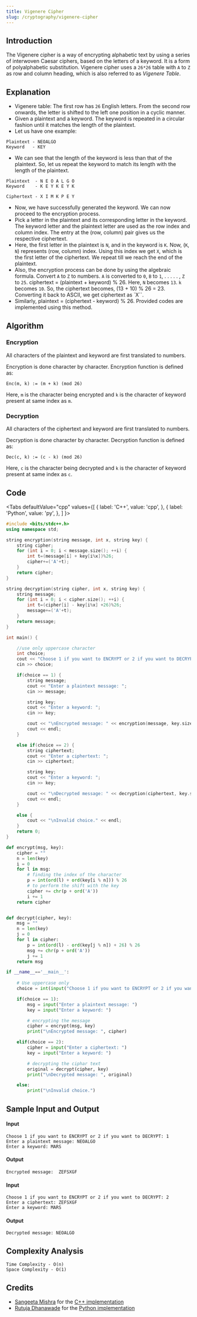 ```yaml
---
title: Vigenere Cipher
slug: /cryptography/vigenere-cipher
---
```


## Introduction

The Vigenere cipher is a way of encrypting alphabetic text by using a series of interwoven Caesar ciphers, based on the letters of a keyword. It is a form of polyalphabetic substitution. Vigenere cipher uses a `26*26` table with `A` to `Z` as row and column heading, which is also referred to as _Vigenere Table_.

## Explanation

  - Vigenere table: The first row has `26` English letters. From the second row onwards, the letter is shifted to the left one position in a cyclic manner.
  - Given a plaintext and a keyword. The keyword is repeated in a circular fashion until it matches the length of the plaintext.
  - Let us have one example:

```
Plaintext - NEOALGO
Keyword   - KEY
```

  - We can see that the length of the keyword is less than that of the plaintext. So, let us repeat the keyword to match its length with the length of the plaintext.

```
Plaintext  - N E O A L G O
Keyword    - K E Y K E Y K

Ciphertext - X I M K P E Y
```

  - Now, we have successfully generated the keyword. We can now proceed to the encryption process.
  - Pick a letter in the plaintext and its corresponding letter in the keyword. The keyword letter and the plaintext letter are used as the row index and column index. The entry at the (row, column) pair gives us the respective ciphertext.
  - Here, the first letter in the plaintext is `N`, and in the keyword is `K`. Now, (`K`, `N`) represents (row, column) index. Using this index we get `X`, which is the first letter of the ciphertext. We repeat till we reach the end of the plaintext.
  - Also, the encryption process can be done by using the algebraic formula. Convert `A` to `Z` to numbers. `A` is converted to `0`, `B` to `1`, . . . . . , `Z` to `25`. ciphertext = (plaintext + keyword) % 26. Here, `N` becomes `13`. `k` becomes `10`. So, the ciphertext becomes, (13 + 10) % 26 = 23. Converting it back to ASCII, we get ciphertext as `X``.
  - Similarly, plaintext = (ciphertext - keyword) % 26. Provided codes are implemented using this method.

## Algorithm

### Encryption

All characters of the plaintext and keyword are first translated to numbers.

Encryption is done character by character. Encryption function is defined as:

``Enc(m, k) := (m + k) (mod 26)``

Here, `m` is the character being encrypted and `k` is the character of keyword present at same index as `m`.

### Decryption

All characters of the ciphertext and keyword are first translated to numbers.

Decryption is done character by character. Decryption function is defined as:

``Dec(c, k) := (c - k) (mod 26)``

Here, `c` is the character being decrypted and `k` is the character of keyword present at same index as `c`.

## Code


<Tabs
  defaultValue="cpp"
  values={[
    { label: 'C++', value: 'cpp', },
    { label: 'Python', value: 'py', },
  ]
}>

<TabItem value="cpp">

```cpp
#include <bits/stdc++.h>
using namespace std;

string encryption(string message, int x, string key) {
	string cipher;
	for (int i = 0; i < message.size(); ++i) {
		int t=(message[i] + key[i%x])%26;
		cipher+=('A'+t);
	}
	return cipher;
}

string decryption(string cipher, int x, string key) {
	string message;
	for (int i = 0; i < cipher.size(); ++i) {
		int t=(cipher[i] - key[i%x] +26)%26;
		message+=('A'+t);
	}
	return message;
}

int main() {

	//use only uppercase character
	int choice;
	cout << "Choose 1 if you want to ENCRYPT or 2 if you want to DECRYPT: ";
	cin >> choice;

	if(choice == 1) {
		string message;
		cout << "Enter a plaintext message: ";
		cin >> message;

		string key;
		cout << "Enter a keyword: ";
		cin >> key;

		cout << "\nEncrypted message: " << encryption(message, key.size(), key);
		cout << endl;
	}

	else if(choice == 2) {
		string ciphertext;
		cout << "Enter a ciphertext: ";
		cin >> ciphertext;

		string key;
		cout << "Enter a keyword: ";
		cin >> key;

		cout << "\nDecrypted message: " << decryption(ciphertext, key.size(), key);
		cout << endl;
	}

	else {
		cout << "\nInvalid choice." << endl;
	}
	return 0;
}
```

</TabItem>
<TabItem value="py">

```python
def encrypt(msg, key):
    cipher = ""
    n = len(key)
    i = 0
    for l in msg:
        # finding the index of the character
        p = int(ord(l) + ord(key[i % n])) % 26
        # to perform the shift with the key
        cipher += chr(p + ord('A'))
        i += 1
    return cipher


def decrypt(cipher, key):
    msg = ""
    n = len(key)
    j = 0
    for l in cipher:
        p = int(ord(l) - ord(key[j % n]) + 26) % 26
        msg += chr(p + ord('A'))
        j += 1
    return msg

if __name__=='__main__':
    
    # Use uppercase only
    choice = int(input("Choose 1 if you want to ENCRYPT or 2 if you want to DECRYPT: "))

    if(choice == 1):
        msg = input("Enter a plaintext message: ")
        key = input("Enter a keyword: ")

        # encrypting the message
        cipher = encrypt(msg, key)
        print("\nEncrypted message: ", cipher)

    elif(choice == 2):
        cipher = input("Enter a ciphertext: ")
        key = input("Enter a keyword: ")

        # decrypting the ciphar text
        original = decrypt(cipher, key)
        print("\nDecrypted message: ", original)

    else:
        print("\nInvalid choice.")
```

</TabItem>
</Tabs>

## Sample Input and Output

#### Input

```
Choose 1 if you want to ENCRYPT or 2 if you want to DECRYPT: 1
Enter a plaintext message: NEOALGO
Enter a keyword: MARS
```

#### Output

```
Encrypted message:  ZEFSXGF
```

#### Input

```
Choose 1 if you want to ENCRYPT or 2 if you want to DECRYPT: 2
Enter a ciphertext: ZEFSXGF
Enter a keyword: MARS
```

#### Output

```
Decrypted message: NEOALGO
```

## Complexity Analysis

```
Time Complexity - O(n)
Space Complexity - O(1)
```

## Credits

   - [Sangeeta Mishra](https://github.com/SangeetaMishra) for the [C++ implementation](https://github.com/TesseractCoding/NeoAlgo/blob/master/C-Plus-Plus/cryptography/Vigenere_Cipher.cpp)
   - [Rutuja Dhanawade](https://github.com/rutujadhanawade) for the [Python implementation](https://github.com/TesseractCoding/NeoAlgo/blob/master/Python/cryptography/vigenere_cipher.py)
